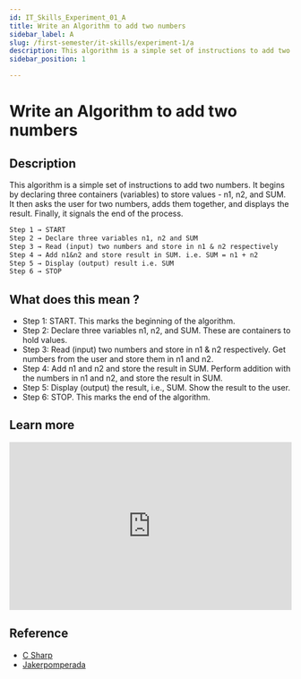 ```yaml
---
id: IT_Skills_Experiment_01_A
title: Write an Algorithm to add two numbers
sidebar_label: A
slug: /first-semester/it-skills/experiment-1/a
description: This algorithm is a simple set of instructions to add two numbers. It begins by declaring three containers (variables) to store values - n1, n2, and SUM. It then asks the user for two numbers, adds them together, and displays the result. Finally, it signals the end of the process.
sidebar_position: 1

---
```


# Write an Algorithm to add two numbers

## Description

This algorithm is a simple set of instructions to add two numbers. It begins by declaring three containers (variables) to store values - n1, n2, and SUM. It then asks the user for two numbers, adds them together, and displays the result. Finally, it signals the end of the process.

```markdown title="Algorithm"
Step 1 → START
Step 2 → Declare three variables n1, n2 and SUM
Step 3 → Read (input) two numbers and store in n1 & n2 respectively
Step 4 → Add n1&n2 and store result in SUM. i.e. SUM = n1 + n2
Step 5 → Display (output) result i.e. SUM
Step 6 → STOP
```

## What does this mean ?

- Step 1: START. This marks the beginning of the algorithm.
- Step 2: Declare three variables n1, n2, and SUM. These are containers to hold values.
- Step 3: Read (input) two numbers and store in n1 & n2 respectively. Get numbers from the user and store them in n1 and n2.
- Step 4: Add n1 and n2 and store the result in SUM. Perform addition with the numbers in n1 and n2, and store the result in SUM.
- Step 5: Display (output) the result, i.e., SUM. Show the result to the user.
- Step 6: STOP. This marks the end of the algorithm.

## Learn more

<iframe
  width="100%"
  height="300px"
  src="https://www.youtube.com/embed/kiDD61FAaaI"
  title="Python program to add two numbers"
  frameborder="0"
  allow="accelerometer; autoplay; clipboard-write; encrypted-media; gyroscope; picture-in-picture; web-share"
  allowfullscreen
></iframe>

## Reference

- [C Sharp](https://www.csharp-console-examples.com/pseudocode-examples/pseudocode-to-add-two-numbers/)
- [Jakerpomperada](https://jakerpomperada.blogspot.com/2019/10/sum-of-two-numbers-pseudocode-algorithm.html)